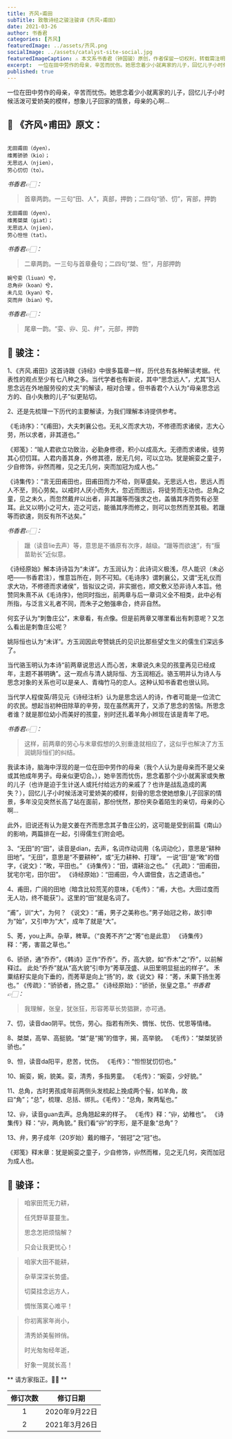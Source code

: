 ```yaml
---
title: 齐风∘甫田
subTitle: 致敬诗经之骏注骏译《齐风∘甫田》 
date: 2021-03-26 
author: 书香君
categories: [齐风]
featuredImage: ../assets/齐风.png
socialImage: ../assets/catalyst-site-social.jpg
featuredImageCaption: ⚠️️ 本文系书香君（钟国骏）原创，作者保留一切权利，转载需注明出处。
excerpt:  一位在田中劳作的母亲，辛苦而忧伤。她思念着少小就离家的儿子，回忆儿子小时候活泼可爱娇美的模样，想象儿子回家的情景，母亲的心啊…   
published: true
---
```


一位在田中劳作的母亲，辛苦而忧伤。她思念着少小就离家的儿子，回忆儿子小时候活泼可爱娇美的模样，想象儿子回家的情景，母亲的心啊…

## 🌼 《齐风∘甫田》原文：
```

无田甫田（dyen），
维莠骄骄（kio）；
无思远人（njien），
劳心忉忉（to）。

```
*书香君👉🏻：* 

> 首章两韵。一三句“田、人”，真部，押韵；二四句“骄、忉”，宵部，押韵

```
无田甫田（dyen），
维莠桀桀（giat）；
无思远人（njien），
劳心怛怛（tat）。

```
*书香君👉🏻：* 

> 二章两韵。一三句与首章叠句；二四句“桀、怛”，月部押韵

```
婉兮娈（liuan）兮，
总角丱（koan）兮，
未几见（kyan）兮，
突而弁（bian）兮。

```
*书香君👉🏻：* 

> 尾章一韵。“娈、丱、见、弁”，元部，押韵

## 🍁️ 骏注：

1、《齐风.甫田》这首诗跟《诗经》中很多篇章一样，历代总有各种解读考据。代表性的观点至少有七八种之多。当代学者也有新说，其中“思念远人”，尤其“妇人思念远在外地服劳役的丈夫”的解读，相对合理 。但书香君个人认为“母亲思念远方的、自小失散的儿子”似更贴切。

2、还是先梳理一下历代的主要解读，为我们理解本诗提供参考。

《毛诗序》：“《甫田》，大夫刺襄公也。无礼义而求大功，不修德而求诸侯，志大心劳，所以求者，非其道也。”

《郑笺》：“喻人君欲立功致治，必勤身修德，积小以成高大。无德而求诸侯，徒劳其心忉忉耳。人君内善其身，外修其德，居无几何，可以立功。犹是婉娈之童子，少自修饰，丱然而稚，见之无几何，突而加冠为成人也。”

《诗集传》：“言无田甫田也，田甫田而力不给，则草盛矣。无思远人也，思远人而人不至，则心劳矣。以戒时人厌小而务大，忽近而图远，将徒劳而无功也。总角之童，见之未久，而忽然戴弁以出者，非其躐等而强求之也，盖循其序而势有必至耳。此又以明小之可大，迩之可远，能循其序而修之，则可以忽然而至其极。若躐等而欲速，则反有所不达矣。”

*书香君👉🏻：* 

> 躐（读音lie去声）等，意思是不循原有次序，越级。“躐等而欲速”，有“揠苗助长”近似意。

《诗经原始》解本诗诗旨为“未详”。方玉润认为：此诗词义极浅，尽人能识（未必吧——书香君注），惟意旨所在，则不可知。《毛诗序》谓刺襄公，又谓“无礼仪而求大功，不修德而求诸侯”，皆拟议之词，非实据也，顺文敷义恐非诗人本旨。他赞同朱熹不从《毛诗序》，他同时指出，前两章与后一章词义全不相类，此中必有所指，与泛言义礼者不同，而朱子之勉强串合，终非自然。

何玄子认为“刺鲁庄公”，末章看，有点像。但是前两章又哪里看出有刺意呢？又怎么看出是刺鲁庄公呢？

姚际恒也认为“未详”。方玉润因此夸赞姚氏的见识比那些望文生义的儒生们深远多了。

当代骆玉明认为本诗“前两章说思远人而心苦，末章说久未见的孩童再见已经成年，主题不甚明确”。这一观点与清人姚际恒、方玉润相近。骆玉明并认为诗人与思念对象的关系也可以是亲人、青梅竹马的恋人。这种认知书香君也很认同。

当代学人程俊英/蒋见元《诗经注析》认为是思念远人的诗，作者可能是一位流亡的农民。想起当初种田除草的辛劳，现在虽然离开了，又添了思念的苦恼。所思念者谁？就是那位幼小而美好的孩童，别时还扎着羊角小辫现在该是青年了吧。

*书香君👉🏻：* 

> 这样，前两章的劳心与末章假想的久别重逢就相应了，这似乎也解决了方玉润姚际恒们的纠结。

我读本诗，脑海中浮现的是一位在田中劳作的母亲（我个人认为是母亲而不是父亲或其他成年男子。母亲似更切合。），她辛苦而忧伤，思念着那个少小就离家或失散的儿子（也许是迫于生计送人或托付给远方的亲戚了？也许是战乱造成的离失？），回忆儿子小时候活泼可爱娇美的模样，刻骨的思念使她想象儿子回家的情景，多年没见突然长高了站在面前，那份恍然，那份夹杂着陌生的亲切，母亲的心啊…

此外，旧说还有认为是文姜在齐而思念其子鲁庄公的，这可能是受到前篇《南山》的影响，两篇排在一起，引得儒生们附会吧。

3、“无田”的“田”，读音是dian，去声，名词作动词用（名词动化），意思是“耕种田地”。“无田”，意思是“不要耕种”，或“无力耕种、打理”。
一说“田”是“畋”的借字，《说文》：“畋，平田也。”
《诗集传》：“田，谓耕治之也。”
《孔疏》：“田甫田，犹宅尔宅，田尔田”。
《诗经原始》：“田甫田，今人谓佃食，古之遗语也。”

4、甫田，广阔的田地（暗含比较荒芜的意味，《毛传》：“甫，大也。大田过度而无人功，终不能获”）。这里的“田”就是名词了。

“甫”，训“大”，为何？
《说文》：“甫，男子之美称也。”男子始冠之称，故引申为“始”，又引申为“大”，成年了就是“大”。

5、莠，you上声。杂草，稗草。（“良莠不齐”之“莠”也是此意）
《诗集传》释：“莠，害苗之草也。”

6、骄骄，通“乔乔”，《韩诗》正作“乔乔”。乔，高大貌，如“乔木”之“乔”，以前解释过。
此处“乔乔”就从“高大貌”引申为“莠草茂盛、从田里明显挺出的样子”。
禾粟结籽实是向下垂的，而莠草是向上“扬”的，故《说文》释：“莠，禾粟下扬生莠也。”
《传疏》：“骄骄者，扬之意。”
《诗经原始》：“骄骄，张皇之意。”
*书香君👉🏻：* 

> 我理解，张皇，犹张狂，形容莠草长势猖獗，亦可通。

7、忉，读音dao阴平。忧伤，劳心。指若有所失、惆怅、忧伤、忧思等情绪。

8、桀桀，高举、高挺貌。“桀”是“揭”的借字，揭，高举貌。
《毛传》：“桀桀犹骄骄也。”

9、怛，读音da阳平，悲苦，忧伤。
《毛传》：“怛怛犹忉忉也。”

10、婉娈，婉，貌美。娈，清秀，多指男童。
《毛传》：“婉娈，少好貌。”

11、总角，古时男孩成年前两侧头发梳起上挽成两个髻，如羊角，故曰“角”；“总”，梳理、总括、绑扎。《毛传》：“总角，聚两髦也。”

12、丱，读音guan去声。总角翘起来的样子。
《毛传》释：“丱，幼稚也”。
《诗集传》释：“丱，两角貌。”
我们看“丱”的字形，是不是象“总角”？

13、弁，男子成年（20岁始）戴的帽子，“弱冠”之“冠”也。

《郑笺》释末章：犹是婉娈之童子，少自修饰，丱然而稚，见之无几何，突而加冠为成人也。

## 🍁️ 骏译：

> 咱家田荒无力耕，
> 
> 任凭野草蔓蔓生。
> 
> 思念怎把烦恼解？
> 
> 只会让我更忧心！

> 咱家大田不能耕，
> 
> 杂草深深长势盛。
> 
> 切莫挂念远方人，
> 
> 惆怅落寞心难平！

> 你初离家年尚小，
> 
> 清秀娇美髻辫俏。
> 
> 时光匆匆经年逝，
> 
> 好象一晃就长高！

** 请方家指正。🙏🏻 **

| 修订次数      | 修订日期 | 
|   :----: |    :----:   | 
| 1    | 2020年9月22日       | 
| 2    | 2021年3月26日       | 
